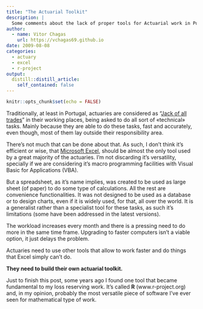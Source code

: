 ```yaml
---
title: "The Actuarial Toolkit"
description: |
  Some comments about the lack of proper tools for Actuarial work in Portugal.
author:
  - name: Vitor Chagas
    url: https://vchagas69.github.io
date: 2009-08-08
categories:
  - actuary
  - excel
  - r-project
output:
  distill::distill_article:
    self_contained: false
---
```



```r
knitr::opts_chunk$set(echo = FALSE)
```

Traditionally, at least in Portugal, actuaries are considered as "[Jack of all trades](http://en.wikipedia.org/wiki/Jack_of_all_trades,_master_of_none)" in their working places, being asked to do all sort of «technical» tasks. Mainly because they are able to do these tasks, fast and accurately, even though, most of them lay outside their responsibility area.

There's not much that can be done about that. As such, I don't think it's efficient or wise, that [Microsoft Excel](http://en.wikipedia.org/wiki/Microsoft_Excel),  should be almost the only tool used by a great majority of the actuaries. I'm not discarding it's versatility, specially if we are considering it's macro programming facilities with Visual Basic for Applications (VBA).

But a spreadsheet, as it's name implies, was created to be used as large sheet (of paper) to do some type of calculations. All the rest are convenience functionalities. It was not designed to be used as a database or to design charts, even if it is widely used, for that, all over the world. It is a generalist rather than a specialist tool for these tasks, as such it's limitations (some have been addressed in the latest versions).


The workload increases every month and there is a pressing need to do more in the same time frame. Upgrading to faster computers isn't a viable option, it just delays the problem.

Actuaries need to use other tools that allow to work faster and do things that Excel simply can't do.

**They need to build their own actuarial toolkit.**

Just to finish this post, some years ago I found one tool that became fundamental to my loss reserving work. It's called **R** (www.r-project.org) and, in my opinion, probably the most versatile piece of software I've ever seen for mathematical type of work. 
